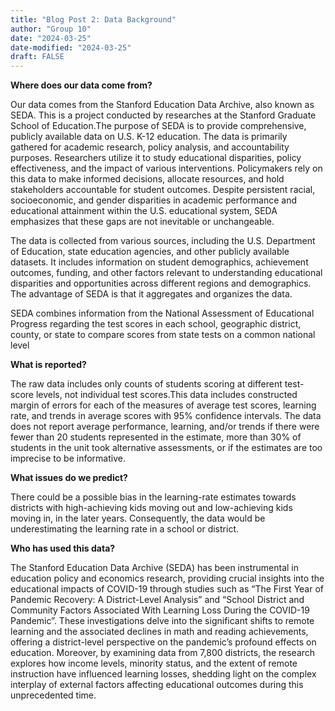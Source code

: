 ```yaml
---
title: "Blog Post 2: Data Background"
author: "Group 10"
date: "2024-03-25"
date-modified: "2024-03-25"
draft: FALSE
---
```


**Where does our data come from?**

Our data comes from the Stanford Education Data Archive, also known as SEDA. This is a project conducted by researches at the Stanford Graduate School of Education.The purpose of SEDA is to provide comprehensive, publicly available data on U.S. K-12 education. The data is primarily gathered for academic research, policy analysis, and accountability purposes. Researchers utilize it to study educational disparities, policy effectiveness, and the impact of various interventions. Policymakers rely on this data to make informed decisions, allocate resources, and hold stakeholders accountable for student outcomes. Despite persistent racial, socioeconomic, and gender disparities in academic performance and educational attainment within the U.S. educational system, SEDA emphasizes that these gaps are not inevitable or unchangeable.


The data is collected from various sources, including the U.S. Department of Education, state education agencies, and other publicly available datasets. It includes information on student demographics, achievement outcomes, funding, and other factors relevant to understanding educational disparities and opportunities across different regions and demographics. The advantage of SEDA is that it aggregates and organizes the data.


SEDA combines information from the National Assessment of Educational Progress regarding the test scores in each school, geographic district, county, or state to compare scores from state tests on a common national level 

**What is reported?**

The raw data includes only counts of students scoring at different test-score levels, not individual test scores.This data includes constructed margin of errors for each of the measures of average test scores, learning rate, and trends in average scores with 95% confidence intervals. The data does not report average performance, learning, and/or trends if there were fewer than 20 students represented in the estimate, more than 30% of students in the unit took alternative assessments, or if the estimates are too imprecise to be informative. 


**What issues do we predict?**

There could be a possible bias in the learning-rate estimates towards districts with high-achieving kids moving out and low-achieving kids moving in, in the later years. Consequently, the data would be underestimating the learning rate in a school or district. 


**Who has used this data?**

The Stanford Education Data Archive (SEDA) has been instrumental in education policy and economics research, providing crucial insights into the educational impacts of COVID-19 through studies such as "The First Year of Pandemic Recovery: A District-Level Analysis" and "School District and Community Factors Associated With Learning Loss During the COVID-19 Pandemic". These investigations delve into the significant shifts to remote learning and the associated declines in math and reading achievements, offering a district-level perspective on the pandemic's profound effects on education. Moreover, by examining data from 7,800 districts, the research explores how income levels, minority status, and the extent of remote instruction have influenced learning losses, shedding light on the complex interplay of external factors affecting educational outcomes during this unprecedented time.

